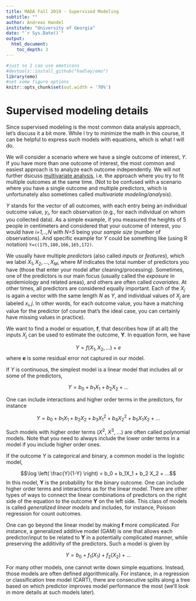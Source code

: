 ```yaml
---
title: MADA Fall 2019 - Supervised Modeling
subtitle: ""
author: Andreas Handel
institute: "University of Georgia"
date: "`r Sys.Date()`"
output: 
  html_document:
    toc_depth: 3
---
```


```r
#just so I can use emoticons
#devtools::install_github("hadley/emo")
library(emo)
#set some figure options
knitr::opts_chunk$set(out.width = '70%')
```



# Supervised modeling details
Since supervised modeling is the most common data analysis approach, let's discuss it a bit more. While I try to minimize the math in this course, it can be helpful to express such models with equations, which is what I will do.

We will consider a scenario where we have a single outcome of interest, _Y_. If you have more than one outcome of interest, the most common and easiest approach is to analyze each outcome independently. We will not further dsicuss [multivariate analysis](https://en.wikipedia.org/wiki/Multivariate_statistics), i.e. the approach where you try to fit multiple outcomes at the same time. (Not to be confused with a scenario where you have a single outcome and multiple predictors, which is unfortunately also sometimes called _multivariate modeling/analysis_).

_Y_ stands for the vector of all outcomes, with each entry being an individual outcome value, $y_i$, for each observation (e.g., for each individual on whom you collected data). As a simple example, if you measured the heights of 5 people in centimeters and considered that your outcome of interest, you would have _i=1,..,N_ with _N=5_ being your _sample size_ (number of observations). And specific example for _Y_ could be something like (using R notation) `Y=c(175,180,166,165,172)`.

We usually have multiple _predictors_ (also called _inputs_ or _features_), which we label $X_1, X_2,...,X_M$, where $M$ indicates the total number of predictors you have (those that enter your model after cleaning/processing). Sometimes, one of the predictors is our main focus (usually called the _exposure_ in epidemiology and related areas), and others are often called _covariates_. At other times, all predictors are considered equally important. Each of the $X_j$ is again a vector with the same length _N_ as _Y_, and individual values of $X_j$ are labeled $x_i,j$. In other words, for each outcome value, you have a matching value for the predictor (of course that's the ideal case, you can certainly have missing values in practice).

We want to find a model or equation, __f__, that describes how (if at all) the inputs $X_j$ can be used to estimate the outcome, __Y__. In equation form, we have

$$Y=f(X_1,X_2,...)+e$$
where __e__ is some residual error not captured in our model.

If _Y_ is continuous, the simplest model is a linear model that includes all or some of the predictors, 

$$Y=b_0 + b_1X_1 + b_2X_2 + ...$$

One can include interactions and higher order terms in the predictors, for instance 

$$Y=b_0 + b_1X_1 + b_2X_2 + b_3 X_1^2 + b_4 X_2^2 + b_5 X_1X_2 + ...$$ 

Such models with higher order terms ($X^2$, $X^3$, ...) are often called polynomial models. Note that you need to always include the lower order terms in a model if you include higher order ones.

If the outcome _Y_ is categorical and binary, a common model is the logistic model, 

$$\log \left( \frac{Y}{1-Y} \right) = b_0 + b_1X_1 + b_2 X_2 + ...$$
In this model, __Y__ is the probability for the binary outcome. One can include higher order terms and interactions as for the linear model. There are other types of ways to connect the linear combinations of predictors on the right side of the equation to the outcome __Y__ on the left side. This class of models is called _generalized linear models_ and includes, for instance, Poisson regression for count outcomes.

One can go beyond the linear model by making __f__ more complicated. For instance, a generalized additive model (GAM) is one that allows each predictor/input to be related to __Y__ in a potentially complicated manner, while preserving the additivity of the predictors. Such a model is given by 

$$Y=b_0 + f_1(X_1) + f_2(X_2) + ...$$ 

For many other models, one cannot write down simple equations. Instead, those models are often defined algorithmically. For instance, in a regression or classification tree model (CART), there are consecutive splits along a tree based on which predictor improves model performance the most (we'll look in more details at such models later). 








